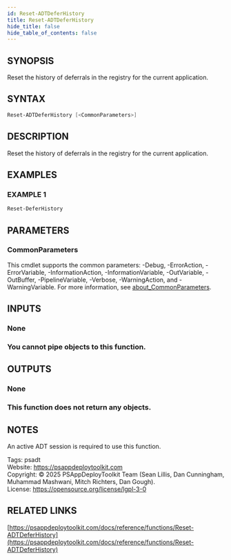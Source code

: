 ```yaml
---
id: Reset-ADTDeferHistory
title: Reset-ADTDeferHistory
hide_title: false
hide_table_of_contents: false
---
```


## SYNOPSIS

Reset the history of deferrals in the registry for the current application.

## SYNTAX

```powershell
Reset-ADTDeferHistory [<CommonParameters>]
```

## DESCRIPTION

Reset the history of deferrals in the registry for the current application.

## EXAMPLES

### EXAMPLE 1

```powershell
Reset-DeferHistory
```

## PARAMETERS

### CommonParameters

This cmdlet supports the common parameters: -Debug, -ErrorAction, -ErrorVariable, -InformationAction, -InformationVariable, -OutVariable, -OutBuffer, -PipelineVariable, -Verbose, -WarningAction, and -WarningVariable. For more information, see [about_CommonParameters](http://go.microsoft.com/fwlink/?LinkID=113216).

## INPUTS

### None

### You cannot pipe objects to this function.
## OUTPUTS

### None

### This function does not return any objects.
## NOTES
An active ADT session is required to use this function.

Tags: psadt<br />
Website: https://psappdeploytoolkit.com<br />
Copyright: © 2025 PSAppDeployToolkit Team (Sean Lillis, Dan Cunningham, Muhammad Mashwani, Mitch Richters, Dan Gough).<br />
License: https://opensource.org/license/lgpl-3-0

## RELATED LINKS

[https://psappdeploytoolkit.com/docs/reference/functions/Reset-ADTDeferHistory](https://psappdeploytoolkit.com/docs/reference/functions/Reset-ADTDeferHistory)
